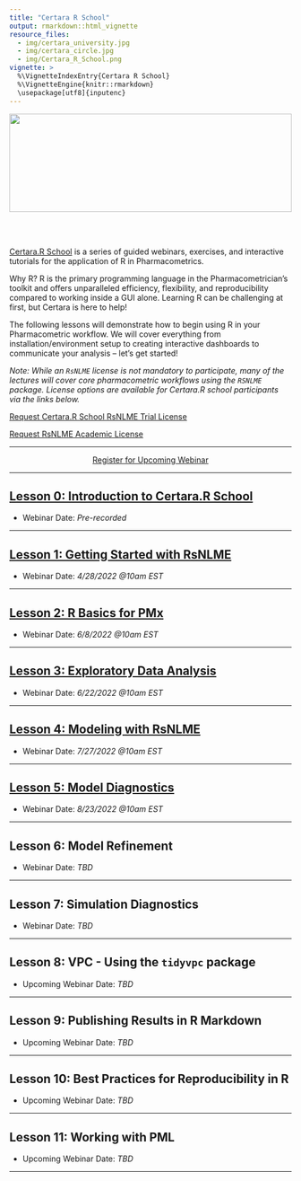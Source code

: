 ```yaml
---
title: "Certara R School"
output: rmarkdown::html_vignette
resource_files:
  - img/certara_university.jpg
  - img/certara_circle.jpg
  - img/Certara_R_School.png
vignette: >
  %\VignetteIndexEntry{Certara R School}
  %\VignetteEngine{knitr::rmarkdown}
  \usepackage[utf8]{inputenc}
---
```


<img src='img/Certara_R_School.png' align="center" height="175" style = "width:100%;"/>

<br></br>

<a href="https://vimeo.com/showcase/certararschool" target="_blank">Certara.R School</a> is a series of guided webinars, exercises, and interactive tutorials for the application of R in Pharmacometrics. 

Why R? R is the primary programming language in the Pharmacometrician's toolkit and offers unparalleled efficiency, flexibility, and reproducibility compared to working inside a GUI alone.  Learning R can be challenging at first, but Certara is here to help!

The following lessons will demonstrate how to begin using R in your Pharmacometric workflow. We will cover everything from installation/environment setup to creating interactive dashboards to communicate your analysis – let’s get started!

*Note: While an `RsNLME` license is not mandatory to participate, many of the lectures will cover core pharmacometric workflows using the `RSNLME` package. License options are available for Certara.R school participants via the links below.*

<a href="mailto:certara.licensing@certara.com?subject=Certara.R School RsNLME Trial License&body=Hello, I have registered for the upcoming Certara.R School webinar and request a 90-day trial license for RsNLME: %0d%0a%0d%0a
Name: %0d%0a
Email: %0d%0a
Organization/Institution:">Request Certara.R School RsNLME Trial License</a>  

<a href="mailto:certara.licensing@certara.com?subject=RsNLME Academic License&body=Hello, I am requesting an academic license for RsNLME: %0d%0a%0d%0a
Name: %0d%0a
Academic Email: %0d%0a
Academic Institution:">Request RsNLME Academic License</a>  


---

<center>
<a class = "registration-button" href="https://certara.zoom.us/webinar/register/WN_LZYM-NkmT_CLVv8Tp8RbDQ" target="_blank">Register for Upcoming Webinar</a>
</center>

---

## [Lesson 0: Introduction to Certara.R School](lesson_0.html)

* Webinar Date: *Pre-recorded*

---

## [Lesson 1: Getting Started with RsNLME](lesson_1.html)

* Webinar Date: *4/28/2022 @10am EST*

---

## [Lesson 2: R Basics for PMx](lesson_2.html)

* Webinar Date: *6/8/2022 @10am EST*

---

## [Lesson 3: Exploratory Data Analysis](lesson_3.html)

* Webinar Date: *6/22/2022 @10am EST*

---

## [Lesson 4: Modeling with RsNLME](lesson_4.html)

* Webinar Date: *7/27/2022 @10am EST*

---

## [Lesson 5: Model Diagnostics](lesson_5.html)

* Webinar Date: *8/23/2022 @10am EST*

---

## Lesson 6: Model Refinement

* Webinar Date: *TBD*

---

## Lesson 7: Simulation Diagnostics

* Webinar Date: *TBD*

---

## Lesson 8: VPC - Using the `tidyvpc` package

* Upcoming Webinar Date: *TBD*

---

## Lesson 9: Publishing Results in R Markdown

* Upcoming Webinar Date: *TBD*

---

## Lesson 10: Best Practices for Reproducibility in R

* Upcoming Webinar Date: *TBD*

---

## Lesson 11: Working with PML

* Upcoming Webinar Date: *TBD*

---
